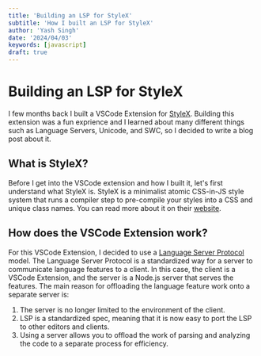 ```yaml
---
title: 'Building an LSP for StyleX'
subtitle: 'How I built an LSP for StyleX'
author: 'Yash Singh'
date: '2024/04/03'
keywords: [javascript]
draft: true
---
```


# Building an LSP for StyleX

I few months back I built a VSCode Extension for [StyleX](https://github.com/facebook/stylex). Building this extension was a fun exprience and I learned about many different things such as Language Servers, Unicode, and SWC, so I decided to write a blog post about it.

## What is StyleX?

Before I get into the VSCode extension and how I built it, let's first understand what StyleX is. StyleX is a minimalist atomic CSS-in-JS style system that runs a compiler step to pre-compile your styles into a CSS and unique class names. You can read more about it on their [website](https://stylexjs.com/).

## How does the VSCode Extension work?

For this VSCode Extension, I decided to use a [Language Server Protocol](https://microsoft.github.io/language-server-protocol/) model. The Language Server Protocol is a standardized way for a server to communicate language features to a client. In this case, the client is a VSCode Extension, and the server is a Node.js server that serves the features. The main reason for offloading the language feature work onto a separate server is:

1. The server is no longer limited to the environment of the client.
1. LSP is a standardized spec, meaning that it is now easy to port the LSP to other editors and clients.
1. Using a server allows you to offload the work of parsing and analyzing the code to a separate process for efficiency.
